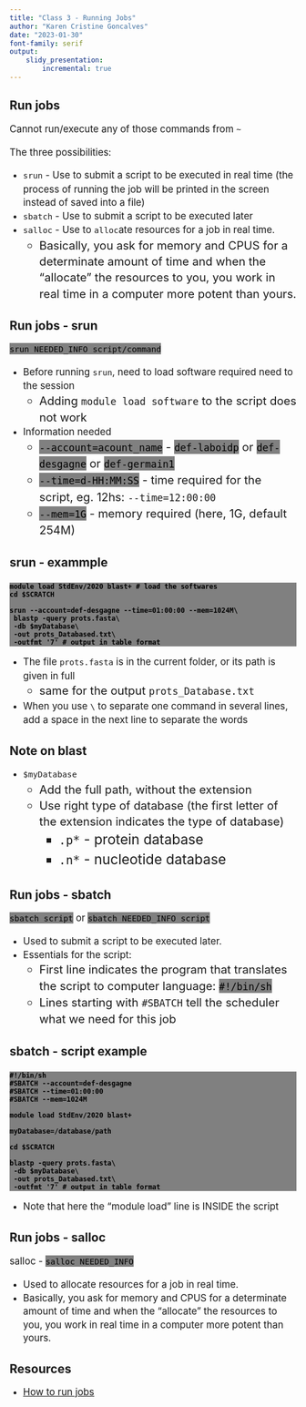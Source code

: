 ```yaml
---
title: "Class 3 - Running Jobs"
author: "Karen Cristine Goncalves"
date: "2023-01-30"
font-family: serif
output: 
    slidy_presentation:
        incremental: true
---
```


<style>
.code {
background-color: grey;
color: black
}

p, li {
line-height: 1.4em;
font-size: 1.2em;
word-wrap: true
}
</style>

## Run jobs 

Cannot run/execute any of those commands from ` ~ `

The three possibilities:

- `srun` - Use to submit a script to be executed in real time (the process of running the job will be printed in the screen instead of saved into a file)
- `sbatch` - Use to submit a script to be executed later
- `salloc` - Use to `alloc`ate resources for a job in real time. 
	- Basically, you ask for memory and CPUS  for a determinate amount of time and when the "allocate" the resources to you, you work in real time in a computer more potent than yours.



## Run jobs - srun 

<span class="code">`srun NEEDED_INFO script/command`</span>

- Before running `srun`, need to load software required need to the session 
	- Adding `module load software` to the script does not work
- Information needed
	- <span class="code">`--account=acount_name`</span>  -  <span class="code">`def-laboidp`</span>  or  <span class="code">`def-desgagne`</span>  or  <span class="code">`def-germain1`
	- <span class="code">`--time=d-HH:MM:SS`</span> - time required for the script, eg. 12hs: `--time=12:00:00`
	- <span class="code">`--mem=1G`</span> - memory required (here, 1G, default 254M)

## srun - exammple 

### <b>
<div class="code">
```
module load StdEnv/2020 blast+ # load the softwares
cd $SCRATCH

srun --account=def-desgagne --time=01:00:00 --mem=1024M\
 blastp -query prots.fasta\
 -db $myDatabase\
 -out prots_Databased.txt\
 -outfmt '7' # output in table format
```
</div></b>

- The file ` prots.fasta ` is in the current folder, or its path is given in full
	- same for the output ` prots_Database.txt `
- When you use ` \ ` to separate one command in several lines, add a space in the next line to separate the words

## Note on blast

- ` $myDatabase ` 
	- Add the full path, without the extension
	- Use right type of database (the first letter of the extension indicates the type of database)
		- ` .p* ` - protein database
		- ` .n* ` - nucleotide database

## Run jobs - sbatch 


<span class="code">`sbatch script`</span> or <span class="code">`sbatch NEEDED_INFO script`</span> 

- Used to submit a script to be executed later.
- Essentials for the script:
	- First line indicates the program that translates the script to computer language: <span class="code">`#!/bin/sh`</span>
	- Lines starting with `#SBATCH` tell the scheduler what we need for this job
	
## sbatch - script example

### <b>
<div class="code">
```
#!/bin/sh
#SBATCH --account=def-desgagne
#SBATCH --time=01:00:00 
#SBATCH --mem=1024M

module load StdEnv/2020 blast+

myDatabase=/database/path

cd $SCRATCH

blastp -query prots.fasta\
 -db $myDatabase\
 -out prots_Databased.txt\
 -outfmt '7' # output in table format
```
</div></b>

- Note that here the "module load" line is INSIDE the script

## Run jobs - salloc 

salloc - <span class="code">`salloc NEEDED_INFO`</span> 

- Used to allocate resources for a job in real time. 
- Basically, you ask for memory and CPUS  for a determinate amount of time and when the "allocate" the resources to you, you work in real time in a computer more potent than yours.

## Resources

- [How to run jobs](https://docs.alliancecan.ca/wiki/Running_jobs)